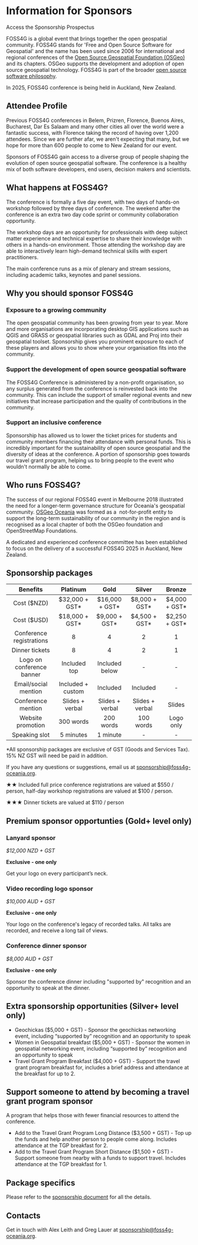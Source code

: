 <Title>FOSS4G 2025 - Sponsorship</Title>

<HeaderImage
  url="/imgs/sponsor-header.jpeg"
  alt="Registration table at FOSS4G Oceania 2024"
  positionY="50%"
/>

# Information for Sponsors

<div className="">
  <StyledButton target="https://drive.google.com/file/d/1eD39UmTijPJju1mvjlVVrJbQNoauN2FL/view">
    Access the Sponsorship Prospectus
  </StyledButton>
</div>

FOSS4G is a global event that brings together the open geospatial community. FOSS4G stands for 'Free and Open Source Software for Geospatial' and the name has been used since 2006 for international and regional conferences of the [Open Source Geospatial Foundation (OSGeo)](http://osgeo.org/) and its chapters. OSGeo supports the development and adoption of open source geospatial technology. FOSS4G is part of the broader [open source software philosophy](https://opensource.com/resources/what-open-source).

In 2025, FOSS4G conference is being held in Auckland, New Zealand.

<DividerImage url="/imgs/2025/auckland.jpg" positionY="30%" />

## Attendee Profile

Previous FOSS4G conferences in Belem, Prizren, Florence, Buenos Aires, Bucharest, Dar Es Salaam and many other cities all over the world were a fantastic success, with Florence taking the record of having over 1,200 attendees. Since we are further afar, we aren't expecting that many, but we hope for more than 600 people to come to New Zealand for our event.

Sponsors of FOSS4G gain access to a diverse group of people shaping the evolution of open source geospatial software. The conference is a healthy mix of both software developers, end users, decision makers and scientists.

## What happens at FOSS4G?

The conference is formally a five day event, with two days of hands-on workshop followed by three days of conference. The weekend after the conference is an extra two day code sprint or community collaboration opportunity.

The workshop days are an opportunity for professionals with deep subject matter experience and technical expertise to share their knowledge with others in a hands-on environment. Those attending the workshop day are able to interactively learn high-demand technical skills with expert practitioners.

The main conference runs as a mix of plenary and stream sessions, including academic talks, keynotes and panel sessions.

<DividerImage url="/imgs/main-room.jpg" positionY="30%" />

## Why you should sponsor FOSS4G

### Exposure to a growing community

The open geospatial community has been growing from year to year. More and more organisations are incorporating desktop GIS applications such as QGIS and GRASS or geospatial libraries such as GDAL and Proj into their geospatial toolset. Sponsorship gives you prominent exposure to each of these players and allows you to show where your organisation fits into the community.

### Support the development of open source geospatial software

The FOSS4G Conference is administered by a non-profit organisation, so any surplus generated from the conference is reinvested back into the community. This can include the support of smaller regional events and new initiatives that increase participation and the quality of contributions in the community.

### Support an inclusive conference

Sponsorship has allowed us to lower the ticket prices for students and community members financing their attendance with personal funds. This is incredibly important for the sustainability of open source geospatial and the diversity of ideas at the conference. A portion of sponsorship goes towards our travel grant program, helping us to bring people to the event who wouldn't normally be able to come.

<DividerImage url="/imgs/tg-breakfast.jpeg" />

## Who runs FOSS4G?

The success of our regional FOSS4G event in Melbourne 2018 illustrated the need for a longer-term governance structure for Oceania's geospatial community. [OSGeo Oceania](https://wiki.osgeo.org/wiki/Oceania) was formed as a  not-for-profit entity to support the long-term sustainability of our community in the region and is recognised as a local chapter of both the OSGeo foundation and OpenStreetMap Foundations.

A dedicated and experienced conference committee has been established to focus on the delivery of a successful FOSS4G 2025 in Auckland, New Zealand.

## Sponsorship packages

|         Benefits         |    Platinum     |      Gold       |     Silver      |      Bronze      |
| :----------------------: | :-------------: | :-------------: | :-------------: | :--------------: |
|       Cost ($NZD)        | $32,000 + GST\* | $16,000 + GST\* | $8,000 + GST\*  |  $4,000 + GST\*  |
|       Cost ($USD)        | $18,000 + GST\* | $9,000 + GST\*  | $4,500 + GST\*  |  $2,250 + GST\*  |
| Conference registrations |        8        |        4        |        2        |        1         |
|      Dinner tickets      |        8        |        4        |        2        |        1         |
|Logo on conference banner |  Included top   | Included below  |       \-        |        \-        |
|  Email/social mention    |Included + custom|    Included     |    Included     |        \-        |
|    Conference mention    | Slides + verbal | Slides + verbal | Slides + verbal |      Slides      |
|    Website promotion     |    300 words    |    200 words    |    100 words    |    Logo only     |
|      Speaking slot       |    5 minutes    |    1 minute     |       \-        |        \-        |

\*All sponsorship packages are exclusive of GST (Goods and Services Tax). 15% NZ GST will need be paid in addition.

If you have any questions or suggestions, email us at [sponsorship@foss4g-oceania.org](mailto:sponsorship@foss4g-oceania.org).

★★ Included full price conference registrations are valued at $550 / person, half-day workshop registrations are valued at $100 / person.

★★★ Dinner tickets are valued at $110 / person

## Premium sponsor opportunties (Gold+ level only)

### Lanyard sponsor

_$12,000 NZD + GST_

**Exclusive - one only**

Get your logo on every participant’s neck.

### Video recording logo sponsor

_$10,000 AUD + GST_

**Exclusive - one only**

Your logo on the conference's legacy of recorded talks. All talks are recorded, and receive a long tail of views.

### Conference dinner sponsor

_$8,000 AUD + GST_

**Exclusive - one only**

Sponsor the conference dinner including "supported by" recognition and an opportunity to speak at the dinner.

## Extra sponsorship opportunities (Silver+ level only)

* Geochickas ($5,000 + GST) - Sponsor the geochickas networking event, including “supported by” recognition and
an opportunity to speak
* Women in Geospatial breakfast ($5,000 + GST) - Sponsor the women in geospatial networking event,
including “supported by” recognition and an opportunity to speak
* Travel Grant Program Breakfast ($4,000 + GST) - Support the travel grant program breakfast for,
includes a brief address and attendance at the breakfast for up to 2.

## Support someone to attend by becoming a travel grant program sponsor

A program that helps those with fewer financial resources to attend the conference.

* Add to the Travel Grant Program Long Distance ($3,500 + GST) - Top up the funds and help another person to
people come along. Includes attendance at the TGP breakfast for 2.
* Add to the Travel Grant Program Short Distance ($1,500 + GST) - Support someone from nearby with a funds to
support travel. Includes attendance at the TGP breakfast for 1.

## Package specifics

Please refer to the [sponsorship document](https://drive.google.com/file/d/1eD39UmTijPJju1mvjlVVrJbQNoauN2FL/view) for all the details.

## Contacts

Get in touch with Alex Leith and Greg Lauer at [sponsorship@foss4g-oceania.org](mailto:sponsorship@foss4g-oceania.org).

<FooterImage
  url="/imgs/wig-breakfast.jpeg"
  alt="Last year's Women In Geospatial Breakfast in Auckland"
  positionY="25%"
  height="300"
/>
